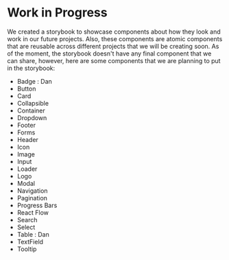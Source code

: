 
<Meta title='Notes' />

# Work in Progress

We created a storybook to showcase components about how they look and work in our future projects. Also, these components are atomic components that are reusable across different projects that we will be creating soon. As of the moment, the storybook doesn't have any final component that we can share, however, here are some components that we are planning to put in the storybook:

<ul className='todos'>
  <li className='wip'>Badge : Dan</li>
  <li className='checked'>Button</li>
  <li className=''>Card</li>
  <li className=''>Collapsible</li>
  <li className=''>Container</li>
  <li className=''>Dropdown</li>
  <li className=''>Footer</li>
  <li className=''>Forms</li>
  <li className=''>Header</li>
  <li className='checked'>Icon</li>
  <li className=''>Image</li>
  <li className=''>Input</li>
  <li className='checked'>Loader</li>
  <li className=''>Logo</li>
  <li className=''>Modal</li>
  <li className=''>Navigation</li>
  <li className=''>Pagination</li>
  <li className=''>Progress Bars</li>
  <li className=''>React Flow</li>
  <li className=''>Search</li>
  <li className=''>Select</li>
  <li className='wip'>Table : Dan</li>
  <li className=''>TextField</li>
  <li className=''>Tooltip</li>
</ul>

<!--<div class='box'>

  <div class='percent'>
    <svg>
      <circle cx='70' cy='70' r='70'></circle>
      <circle cx='70' cy='70' r='70'></circle>
    </svg>
    <div class='num'>
      <h2>
        5<span>%</span>
      </h2>
    </div>
  </div>
  <h2 class='text'>progress</h2>
</div>-->

<style>{`
  .todos {
    padding: 0;
    column-count: 3;
  }

  .todos li {
    padding: 0;
    margin: 0;
    width: 33%;
    list-style: none;
  }

  .todos li:before {
    content: 'x';
    color: tomato;
    padding-right: 10px;
    font-size: 1rem;
    font-weight: bold;
  }

  .todos li.checked:before {
    content: '✓';
    color: green;
    font-size: 12px;
  }

  .todos li.wip:before {
    content: '⦾';
    color: #4285F4;
    font-size: 9px;
  }

  .box {
    background:#fff;
    width:100%;
    height:300px;
    display:flex;
    justify-content:center;
    align-items:center;
    position:relative;
    flex-direction:column;
    box-shadow:0 30px 60px rgba(0,0,0,.4);
    transition: transform .2s;
    margin-top: 50px
  }

  /* .box:hover {
    transform:scale(1.1);
  } */
  
  .box .percent {
    width:150px;
    height:150px;
    position:relative;
  }

  .box .percent svg {
    width:150px;
    height:150px;
    position:relative;
  }
  
  .box .percent svg circle {
    width:150px;
    height:150px;
    fill:none;
    stroke-width:10;
    stroke:#000;
    transform:translate(5px,5px);
    stroke-dasharray:440;
    stroke-dashoffset:440;
    stroke-linecap:round;
  }

  .box .percent svg circle:nth-child(1) {
    stroke-dashoffset:0;
    stroke:#f3f3f3;
  }

  .box .percent svg circle:nth-child(2) {
    stroke-dashoffset:calc(440 - (440 * 5) / 100);
    stroke:#03a9f4;
  }

  .box .percent .num {
    top:0;
    left:0;
    width:100%;
    height:100%;
    display:flex;
    justify-content:center;
    align-items:center;
    position:absolute;
    color:#111;
  }

  .box .percent .num h2 {
    font-size:48px;
  }

  .box .percent .num h2 span {
    font-size:24px;
  }

  .box .text {
    padding 10px 0 0;
    color:#999;
    font-weight:700;
    letter-spacing:1px;
  }
`}</style>
